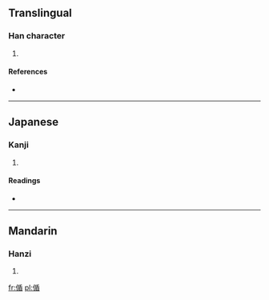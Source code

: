 ==Translingual==

===Han character===
{{Han char|rn=9|rad=人|as=09|sn=11|four=|canj=人竹十山 (OHJU)}}

# {{defn|Han|sort=人09}}

====References====
* {{Han ref|kx=0111.310|dkj=00894|dj=0238.040|hdz=10192.110|uh=5071|ud=20593}}

----

==Japanese==

===Kanji===
{{ja-kanji|grade=|rs=人09}}

# {{defn|lang=ja|sort=人09}}

====Readings====
* {{ja-readings|on=[[しゅん]] (shun)|kun=[[のべる]] (noberu)}}

----

==Mandarin==

===Hanzi===
{{cmn-hanzi|pin=[[xún]] ([[xun2]])|wg=hsün<sup>2</sup>}}

# {{defn|lang=cmn|sort=人09}}

[[fr:偱]]
[[pl:偱]]